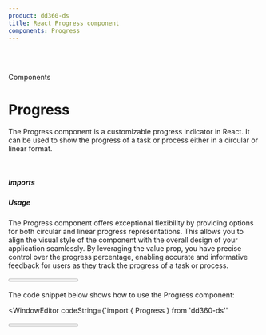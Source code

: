 ```yaml
---
product: dd360-ds
title: React Progress component
components: Progress
---
```


<br />
<br />

<Label>Components</Label>

# <span name="floating-nav">Progress</span>

The Progress component is a customizable progress indicator in React. It can be used to show 
the progress of a task or process either in a circular or linear format.

<br />

##### <span name="floating-nav">Imports</span>

<WindowEditor codeString="import { Progress } from 'dd360-ds'" />
<WindowEditor codeString="import Progress from 'dd360-ds/Progress'" />

##### <span name="floating-nav">Usage</span>

The Progress component offers exceptional flexibility by providing options for both circular 
and linear progress representations. This allows you to align the visual style of the component 
with the overall design of your application seamlessly. By leveraging the value prop, you have 
precise control over the progress percentage, enabling accurate and informative feedback for 
users as they track the progress of a task or process.

<ContainerComponentDoc>
  <Progress value={60} />
</ContainerComponentDoc>

The code snippet below shows how to use the Progress component:

<WindowEditor
    codeString={`import { Progress } from 'dd360-ds''

<Progress value={60} />
`}/>

<br />

##### <span name="floating-nav">Progress circle</span>

The Progress Circle component is a circular representation of the progress indicator. It can be 
implemented by specifying the type prop as 'circle' when using the Progress component. By 
customizing properties such as circleSize, lineWidth, and lineCap, you can easily create visually 
appealing circular progress indicators.

<ContainerComponentDoc>
  <Progress value={30} circleSize={100} lineWidth={4} lineCap='round' />
</ContainerComponentDoc>

<WindowEditor
    codeString={`import { Progress } from 'dd360-ds''

 <Progress 
   value={30} 
   circleSize={100} 
   lineWidth={4} 
   lineCap='round' 
 />
`}/>

<br />
##### <span name="floating-nav">Progress linear</span>

The Progress Linear component provides a linear representation of the progress indicator. It is 
implemented by setting the type prop as 'linear' when using the Progress component. With adjustable 
properties like width, height, and lineCap, you can seamlessly integrate the linear progress 
indicator into different layouts and designs. 

<ContainerComponentDoc>
  <Progress type='linear' value={60} width='50%' height='15px' lineCap='round' className='mb-2'/>
  <Progress type='linear' value={60} />
</ContainerComponentDoc>

<WindowEditor
    codeString={`import { Progress } from 'dd360-ds''

<Progress type='linear' value={60} width='50%' height='15px' lineCap='round' className='mb-2'/>
<Progress type='linear' value={60} />
`}/>

<br />
##### <span name="floating-nav">Custom colors</span>

The Progress component provides the flexibility to customize the colors of the progress indicators 
to match the visual style of your application. By specifying properties such as progressLineColor 
and backgroundLineColor, you can easily tailor the colors of the progress line or circle to create 
a cohesive and visually appealing user interface.

<ContainerComponentDoc>
  <Progress value={60}  progressLineColor='#f0ed7e' backgroundLineColor='#e7f9c4' />
  <Progress value={60}  progressLineColor='#7df0e4' backgroundLineColor='#d4fffb' type='linear' />
</ContainerComponentDoc>

<WindowEditor
    codeString={`import { Progress } from 'dd360-ds''

<Progress value={60}  progressLineColor='#f0ed7e' backgroundLineColor='#e7f9c4' />
<Progress value={60}  progressLineColor='#7df0e4' backgroundLineColor='#d4fffb' type='linear' />
`}/>

<br />
##### <span name="floating-nav">Line cap</span>

The Progress component provides the ability to customize the line cap style of the progress indicator. 
By selecting from options such as 'round', 'square', or 'butt', you can refine the visual appearance of 
the progress line. Note that when using the linear type, the 'square' and 'butt' line cap styles produce 
the same result.

<ContainerComponentDoc>
  <Progress value={60}  progressLineColor='#61d934' backgroundLineColor='#d7ffd3' lineCap='round'/>
  <Progress value={60} width='80%' height='12px'  progressLineColor='#ff7d40' backgroundLineColor='#ffdfd4' type='linear' lineCap='square' />
</ContainerComponentDoc>

<WindowEditor
    codeString={`import { Progress } from 'dd360-ds''

<Progress 
  value={60}  
  progressLineColor='#61d934' 
  backgroundLineColor='#d7ffd3' 
  lineCap='round'
/>
<Progress 
  value={60} 
  width='80%' 
  height='12px'  
  progressLineColor='#ff7d40' 
  backgroundLineColor='#ffdfd4' 
  type='linear' 
  lineCap='square' 
/>
`}/>

<br />
##### <span name="floating-nav">Indeterminate</span>

The Progress component offers an indeterminate mode that provides an animated representation of 
progress when the exact progress value is unknown or not applicable. This mode is useful in scenarios 
where the progress cannot be measured linearly or when the task duration is uncertain.

By setting the indeterminate prop to true, the Progress component displays an infinite animation, 
indicating that progress is being made without providing a specific progress value. This animated 
effect adds a visual cue to reassure users that the task is actively being worked on, even if the 
precise completion status cannot be determined.

<ContainerComponentDoc>
  <Progress value={60}  progressLineColor='#f0ed7e' backgroundLineColor='#e7f9c4' indeterminate/>
  <Progress value={60}  progressLineColor='#7df0e4' backgroundLineColor='#d4fffb' type='linear' indeterminate />
</ContainerComponentDoc>

<WindowEditor
    codeString={`import { Progress } from 'dd360-ds''

<Progress value={60}  progressLineColor='#f0ed7e' backgroundLineColor='#e7f9c4' indeterminate/>
<Progress value={60}  progressLineColor='#7df0e4' backgroundLineColor='#d4fffb' type='linear' indeterminate />
`}/>

<br />
##### <span name="floating-nav">Custom content</span>

The Progress component allows you to include custom content within the progress indicator using the children 
prop. This feature enhances the visual presentation by allowing you to add text, icons, or other React 
components alongside the progress indicator. 

<ContainerComponentDoc>
  <ProgressCustom/>
</ContainerComponentDoc>

<br />
##### <span name="floating-nav">Progress vs Spinner</span>

Progress component and the Spinner component can serve as visual indicators, but they have distinct 
functionalities and use cases.

The Progress component is used to display specific progress with a percentage value, allowing users 
to track task completion. It offers customization options and the ability to include custom content. 
Additionally, it can simulate a spinner animation using the indeterminate prop when there is no 
specific waiting time.

The Spinner component, on the other hand, is a simpler and lightweight loading indicator that indicates 
ongoing activity without providing precise progress information.

Consider using the Spinner component when you need a straightforward loading indicator, and opt for the 
Progress component for detailed progress feedback. Evaluate the requirements of your application to 
determine the most suitable choice.

<br />
<br />

##### <span name="floating-nav">API Reference</span>

<CustomTableDocs
  dataTable={[
    { title: 'type', default: 'circle', types: ['circle', 'linear'] },
    { title: 'value', default: '0', types: ['number'] },
    { title: 'width', default: '100%', types: ['number', 'string'] },
    { title: 'height', default: '6px', types: ['number', 'string'] },
    { title: 'circleSize', default: '80', types: ['number'] },
    { title: 'lineWidth', default: '8', types: ['number'] },
    { title: 'indeterminate', default: 'false', types: ['boolean'] },
    { title: 'progressLineColor', default: '#1d4ed8', types: ['string'] },
    { title: 'backgroundLineColor', default: '#e5e7eb', types: ['string'] },
    { title: 'lineCap', default: 'butt', types: ['round', 'square', 'butt'] },
    { title: 'children', default: 'null', types: ['ReactNode'] }
  ]}
/>

Note: This documentation assumes that the audience has basic knowledge of React
and how to use components in React applications.

<BackAndForwardController />